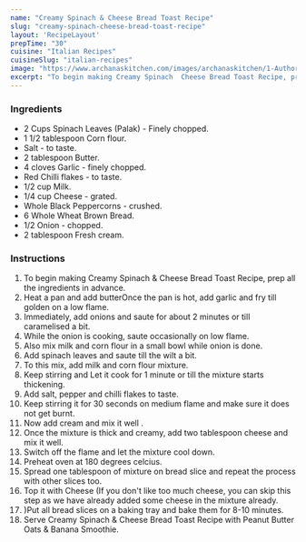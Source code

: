 ---
name: "Creamy Spinach & Cheese Bread Toast Recipe"
slug: "creamy-spinach-cheese-bread-toast-recipe"
layout: 'RecipeLayout'
prepTime: "30"
cuisine: "Italian Recipes"
cuisineSlug: "italian-recipes"
image: "https://www.archanaskitchen.com/images/archanaskitchen/1-Author/pooja/Spinach_Cheese_Toast.jpg"
excerpt: "To begin making Creamy Spinach  Cheese Bread Toast Recipe, prep all the ingredients in advance"
---

### Ingredients

- 2 Cups Spinach Leaves (Palak) - Finely chopped.
- 1 1/2 tablespoon Corn flour.
- Salt - to taste.
- 2 tablespoon Butter.
- 4 cloves Garlic - finely chopped.
- Red Chilli flakes - to taste.
- 1/2 cup Milk.
- 1/4 cup Cheese - grated.
- Whole Black Peppercorns - crushed.
- 6 Whole Wheat Brown Bread.
- 1/2 Onion - chopped.
- 2 tablespoon Fresh cream.

### Instructions

1. To begin making Creamy Spinach & Cheese Bread Toast Recipe, prep all the ingredients in advance.
1. Heat a pan and add butterOnce the pan is hot, add garlic and fry till golden on a low flame.
1. Immediately, add onions and saute for about 2 minutes or till caramelised a bit.
1. While the onion is cooking, saute occasionally on low flame.
1. Also mix milk and corn flour in a small bowl while onion is done.
1. Add spinach leaves and saute till the wilt a bit.
1. To this mix, add milk and corn flour mixture.
1. Keep stirring and Let it cook for 1 minute or till the mixture starts thickening.
1. Add salt, pepper and chilli flakes to taste.
1. Keep stirring it for 30 seconds on medium flame and make sure it does not get burnt.
1. Now add cream and mix it well .
1. Once the mixture is thick and creamy, add two tablespoon cheese and mix it well.
1. Switch off the flame and let the mixture cool down.
1. Preheat oven at 180 degrees celcius.
1. Spread one tablespoon of mixture on bread slice and repeat the process with other slices too.
1. Top it with Cheese (If you don't like too much cheese, you can skip this step as we have already added some cheese in the mixture already.
1. )Put all bread slices on a baking tray and bake them for 8-10 minutes.
1. Serve Creamy Spinach & Cheese Bread Toast Recipe with Peanut Butter Oats & Banana Smoothie.
